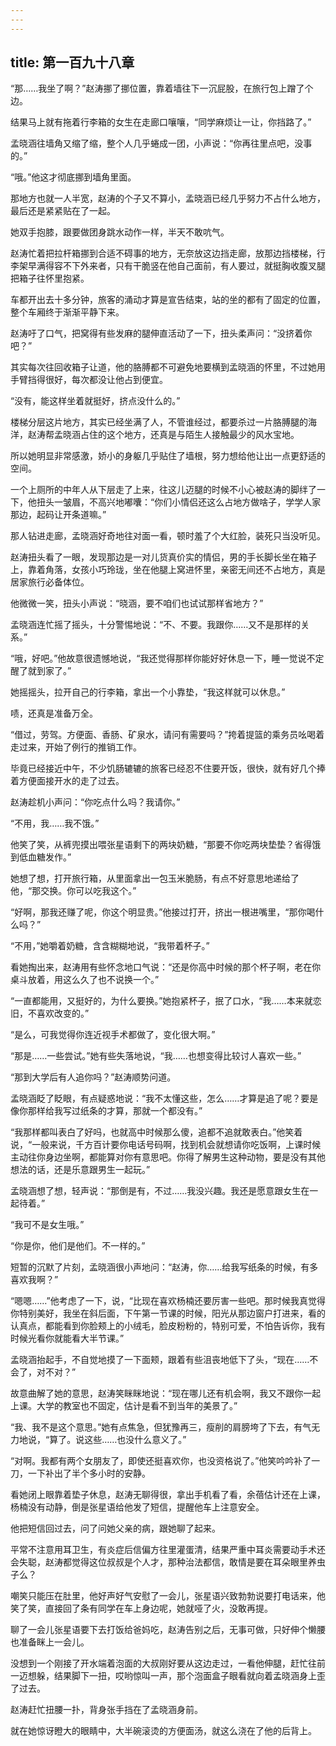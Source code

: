 ```yaml
---
---
---
```

title: 第一百九十八章
---




“那……我坐了啊？”赵涛挪了挪位置，靠着墙往下一沉屁股，在旅行包上蹭了个边。

结果马上就有拖着行李箱的女生在走廊口嚷嚷，“同学麻烦让一让，你挡路了。”

孟晓涵往墙角又缩了缩，整个人几乎蜷成一团，小声说：“你再往里点吧，没事的。”

“哦。”他这才彻底挪到墙角里面。

那地方也就一人半宽，赵涛的个子又不算小，孟晓涵已经几乎努力不占什么地方，最后还是紧紧贴在了一起。

她双手抱膝，跟要做团身跳水动作一样，半天不敢吭气。

赵涛忙着把拉杆箱挪到合适不碍事的地方，无奈放这边挡走廊，放那边挡楼梯，行李架早满得容不下外来者，只有干脆竖在他自己面前，有人要过，就挺胸收腹叉腿把箱子往怀里抱紧。

车都开出去十多分钟，旅客的涌动才算是宣告结束，站的坐的都有了固定的位置，整个车厢终于渐渐平静下来。

赵涛吁了口气，把窝得有些发麻的腿伸直活动了一下，扭头柔声问：“没挤着你吧？”

其实每次往回收箱子让道，他的胳膊都不可避免地要横到孟晓涵的怀里，不过她用手臂挡得很好，每次都没让他占到便宜。

“没有，能这样坐着就挺好，挤点没什么的。”

楼梯分层这片地方，其实已经坐满了人，不管谁经过，都要杀过一片胳膊腿的海洋，赵涛帮孟晓涵占住的这个地方，还真是与陌生人接触最少的风水宝地。

所以她明显非常感激，娇小的身躯几乎贴住了墙根，努力想给他让出一点更舒适的空间。

一个上厕所的中年人从下层走了上来，往这儿迈腿的时候不小心被赵涛的脚绊了一下，他扭头一皱眉，不高兴地嘟囔：“你们小情侣还这么占地方做啥子，学学人家那边，起码让开条道嘛。”

那人钻进走廊，孟晓涵好奇地往对面一看，顿时羞了个大红脸，装死只当没听见。

赵涛扭头看了一眼，发现那边是一对儿货真价实的情侣，男的手长脚长坐在箱子上，靠着角落，女孩小巧玲珑，坐在他腿上窝进怀里，亲密无间还不占地方，真是居家旅行必备体位。

他微微一笑，扭头小声说：“晓涵，要不咱们也试试那样省地方？”

孟晓涵连忙摇了摇头，十分警惕地说：“不、不要。我跟你……又不是那样的关系。”

“哦，好吧。”他故意很遗憾地说，“我还觉得那样你能好好休息一下，睡一觉说不定醒了就到家了。”

她摇摇头，拉开自己的行李箱，拿出一个小靠垫，“我这样就可以休息。”

啧，还真是准备万全。

“借过，劳驾。方便面、香肠、矿泉水，请问有需要吗？”挎着提篮的乘务员吆喝着走过来，开始了例行的推销工作。

毕竟已经接近中午，不少饥肠辘辘的旅客已经忍不住要开饭，很快，就有好几个捧着方便面接开水的走了过去。

赵涛趁机小声问：“你吃点什么吗？我请你。”

“不用，我……我不饿。”

他笑了笑，从裤兜摸出喂张星语剩下的两块奶糖，“那要不你吃两块垫垫？省得饿到低血糖发作。”

她想了想，打开旅行箱，从里面拿出一包玉米脆肠，有点不好意思地递给了他，“那交换。你可以吃我这个。”

“好啊，那我还赚了呢，你这个明显贵。”他接过打开，挤出一根进嘴里，“那你喝什么吗？”

“不用，”她嚼着奶糖，含含糊糊地说，“我带着杯子。”

看她掏出来，赵涛用有些怀念地口气说：“还是你高中时候的那个杯子啊，老在你桌斗放着，用这么久了也不说换一个。”

“一直都能用，又挺好的，为什么要换。”她抱紧杯子，抿了口水，“我……本来就恋旧，不喜欢改变的。”

“是么，可我觉得你连近视手术都做了，变化很大啊。”

“那是……一些尝试。”她有些失落地说，“我……也想变得比较讨人喜欢一些。”

“那到大学后有人追你吗？”赵涛顺势问道。

孟晓涵眨了眨眼，有点疑惑地说：“我不太懂这些，怎么……才算是追了呢？要是像你那样给我写过纸条的才算，那就一个都没有。”

“我那样都叫表白了好吗，也就高中时候那么傻，追都不追就敢表白。”他笑着说，“一般来说，千方百计要你电话号码啊，找到机会就想请你吃饭啊，上课时候主动往你身边坐啊，都能算对你有意思吧。你得了解男生这种动物，要是没有其他想法的话，还是乐意跟男生一起玩。”

孟晓涵想了想，轻声说：“那倒是有，不过……我没兴趣。我还是愿意跟女生在一起待着。”

“我可不是女生哦。”

“你是你，他们是他们。不一样的。”

短暂的沉默了片刻，孟晓涵很小声地问：“赵涛，你……给我写纸条的时候，有多喜欢我啊？”

“嗯嗯……”他考虑了一下，说，“比现在喜欢杨楠还要厉害一些吧。那时候我真觉得你特别美好，我坐在斜后面，下午第一节课的时候，阳光从那边窗户打进来，看的认真点，都能看到你脸颊上的小绒毛，脸皮粉粉的，特别可爱，不怕告诉你，我有时候光看你就能看大半节课。”

孟晓涵抬起手，不自觉地摸了一下面颊，跟着有些沮丧地低下了头，“现在……不会了，对不对？”

故意曲解了她的意思，赵涛笑眯眯地说：“现在哪儿还有机会啊，我又不跟你一起上课。大学的教室也不固定，估计是看不到当年的美景了。”

“我、我不是这个意思。”她有点焦急，但犹豫再三，瘦削的肩膀垮了下去，有气无力地说，“算了。说这些……也没什么意义了。”

“对啊。我都有两个女朋友了，即使还挺喜欢你，也没资格说了。”他笑吟吟补了一刀，一下补出了半个多小时的安静。

看她闭上眼靠着垫子休息，赵涛无聊得很，拿出手机看了看，余蓓估计还在上课，杨楠没有动静，倒是张星语给他发了短信，提醒他车上注意安全。

他把短信回过去，问了问她父亲的病，跟她聊了起来。

平常不注意用耳卫生，有炎症后信偏方往里灌蛋清，结果严重中耳炎需要动手术还会失聪，赵涛都觉得这位叔叔是个人才，那种治法都信，敢情是要在耳朵眼里养虫子么？

嘲笑只能压在肚里，他好声好气安慰了一会儿，张星语兴致勃勃说要打电话来，他笑了笑，直接回了条有同学在车上身边呢，她就哑了火，没敢再提。

聊了一会儿张星语要下去打饭给爸妈吃，赵涛告别之后，无事可做，只好伸个懒腰也准备眯上一会儿。

没想到一个刚接了开水端着泡面的大叔刚好要从这边走过，一看他伸腿，赶忙往前一迈想躲，结果脚下一扭，哎哟惊叫一声，那个泡面盒子眼看就向着孟晓涵身上歪了过去。

赵涛赶忙扭腰一扑，背身张手挡在了孟晓涵身前。

就在她惊讶瞪大的眼睛中，大半碗滚烫的方便面汤，就这么浇在了他的后背上。